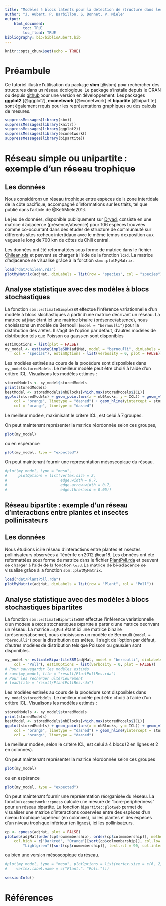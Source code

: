 ```yaml
---
title: "Modèles à blocs latents pour la détection de structure dans les réseaux écologiques"
author: "J. Aubert, P. Barbillon, S. Donnet, V. Miele"
output: 
    html_document:
        toc: TRUE
        toc_float: TRUE
bibliography: bib/biblioAubert.bib
---
```


```r
knitr::opts_chunk$set(echo = TRUE)
```

# Préambule

Ce tutoriel illustre l'utilisation du package **sbm** [@sbm] pour rechercher des structures dans un réseau écologique. Le package s'installe depuis le CRAN ou depuis [github](https://github.com/GrossSBM/sbm) pour une version en développement. Les packages **ggplot2** [@ggplot2], **econetwork** [@econetwork] et **bipartite** [@bipartite] sont également requis pour les représentations graphiques ou des calculs de mesures.


```r
suppressMessages(library(sbm))
suppressMessages(library(knitr))
suppressMessages(library(ggplot2))
suppressMessages(library(econetwork))
suppressMessages(library(bipartite))
```

# Réseau simple ou unipartite : exemple d'un réseau trophique

## Les données 

Nous considérons un réseau trophique entre espèces de la zone intertidale de la côte pacifique, accompagné d'informations sur les traits, tel que publié dans l'article de @KefiMiele2016.

Le jeu de données, disponible publiquement sur  [Dryad](https://datadryad.org/stash/dataset/doi:10.5061/dryad.b4vg0), consiste en une matrice d'adjacence (présence/absence) pour $106$ espèces trouvées comme co-occurrant dans des études de structure de communauté sur différents sites rocheux intertidaux avec le même temps d'exposition aux vagues le long de 700 km de côtes du Chili central.

Les données ont été reformattées sous forme de matrice dans le fichier [Chilean.rda](dat/Chilean.rda) et peuvent se charger à l'aide de la fonction `load`. La matrice d'adjacence se visualise grâce à la fonction `sbm::plotMyMatrix`.


```r
load("dat/Chilean.rda")
plotMyMatrix(adjMat, dimLabels = list(row = "species", col = "species"))
```

## Analyse statistique avec des modèles à blocs stochastiques

La fonction `sbm::estimateSimpleSBM` effectue l'inférence variationnelle d'un modèle à blocs stochastiques à partir d'une matrice décrivant un réseau. La matrice `adjMat` étant ici une matrice binaire (présence/absence), nous choisissons un modèle de Bernoulli (`model = "bernoulli"`) pour la distribution des arêtes. Il s'agit de l'option par défaut, d'autres modèles de distribution tels que Poisson ou gaussien sont disponibles.  

```r
estimOptions = list(plot = FALSE)
my_model <- estimateSimpleSBM(adjMat, model = "bernoulli", dimLabels = list(row = "species", 
    col = "species"), estimOptions = list(verbosity = 0, plot = FALSE))
```

Les modèles estimés  au cours de la procédure sont disponibles dans `my_model$storedModels`. Le meilleur modèle peut être choisi à l'aide d'un critère ICL. Visualisons les modèles estimés :

```r
storedModels <- my_model$storedModels
print(storedModels)
bestModel <- storedModels$nbBlocks[which.max(storedModels$ICL)]
ggplot(storedModels) + geom_point(aes(x = nbBlocks, y = ICL)) + geom_vline(xintercept = bestModel, 
    col = "orange", linetype = "dashed") + geom_hline(yintercept = storedModels$ICL[bestModel], 
    col = "orange", linetype = "dashed")
```

Le meilleur modèle, maximisant le critère ICL, est celui à 7 groupes. 

On peut maintenant représenter la matrice réordonnée selon ces groupes, 

```r
plot(my_model)
```

ou en espérance

```r
plot(my_model, type = "expected")
```

On peut maintenant fournir une représentation mésoscopique du réseau. 

 
```r
#plot(my_model, type = "meso", 
#     plotOptions = list(vertex.size = 2, 
#                        edge.width = 0.7, 
#                        edge.arrow.width = 0.7, 
#                        edge.threshold = 0.05))
```

## Réseau bipartite : exemple d'un réseau d'interactions entre plantes et insectes pollinisateurs 

## Les données 
Nous étudions ici le réseau d'interactions entre plantes et insectes pollinisateurs observées à Ténérife en 2012 @car18.
Les données ont été reformattées sous forme de matrice dans le fichier [PlantPoll.rda](dat/PlantPoll.rda)  et peuvent se charger à l'aide de la fonction `load`. La matrice de bi-adjacence se visualise grâce à la fonction `sbm::plotMyMatrix`.

```r
load("dat/PlantPoll.rda")
plotMyMatrix(adjMat, dimLabels = list(row = "Plant", col = "Poll"))
```

## Analyse statistique avec des modèles à blocs stochastiques bipartites

La fonction `sbm::estimateBipartiteSBM` effectue l'inférence variationnelle d'un modèle à blocs stochastiques bipartite à partir d'une matrice décrivant un réseau. La matrice `adjMat` étant ici une matrice binaire (présence/absence), nous choisissons un modèle de Bernoulli (`model = "bernoulli"`) pour la distribution des arêtes. Il s'agit de l'option par défaut, d'autres modèles de distribution tels que Poisson ou gaussien sont disponibles.

```r
my_model <- estimateBipartiteSBM(adjMat, model = "bernoulli", dimLabels = list(row = "Plant", 
    col = "Poll"), estimOptions = list(verbosity = 0, plot = FALSE))
# Pour sauvegarder les modèles estimés
# save(my_model, file = "result/PlantPollRes.rda")
# Pour les recharger ultérieurement
# load(file = "result/PlantPollRes.rda")
```

Les modèles estimés  au cours de la procédure sont disponibles dans `my_model$storedModels`. Le meilleur modèle peut être choisi à l'aide d'un critère ICL. Visualisons les modèles estimés :

```r
storedModels <- my_model$storedModels
print(storedModels)
bestModel <- storedModels$nbBlocks[which.max(storedModels$ICL)]
ggplot(storedModels) + geom_point(aes(x = nbBlocks, y = ICL)) + geom_vline(xintercept = bestModel, 
    col = "orange", linetype = "dashed") + geom_hline(yintercept = storedModels$ICL[bestModel], 
    col = "orange", linetype = "dashed")
```

Le meilleur modèle, selon le critère ICL, est celui à 4 blocs (2 en lignes et 2 en colonnes). 

On peut maintenant représenter la matrice réordonnée selon ces groupes
```r
plot(my_model)
```
ou en espérance
```r
plot(my_model, type = "expected")
``` 

On peut maintenant fournir une représentation réorganisée du réseau. La fonction `econetwork::cpness` calcule une mesure de "core-peripheriness" pour un réseau bipartite. La fonction `bipartite::plotweb` permet de visualiser une matrice d'interactions observées entre des espèces d'un niveau trophique supérieur (en colonnes), ici les plantes et des espèces d'un niveau trophique inférieur (en lignes), ici les pollinisateurs.
```r
cp <- cpness(adjMat, plot = FALSE)
plotweb(adjMat[order(cp$rowmembership), order(cp$colmembership)], method = "normal", 
    col.high = c("Darkred", "Orange")[sort(cp$colmembership)], col.low = c("Darkgreen", 
        "Lightgreen")[sort(cp$rowmembership)], text.rot = 90, col.interaction = "gray")
``` 
ou bien une version mésoscopique du réseau.
 
```r
#plot(my_model, type = "meso", plotOptions = list(vertex.size = c(6, 2), 
#    vertex.label.name = c("Plant.", "Poll.")))
```

```r
sessionInfo()
```


# Références

 
